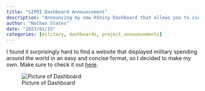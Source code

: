 ```yaml
---
title: "SIPRI Dashboard Announcement"
description: "Announcing my new RShiny Dashboard that allows you to view military spending around the world."
author: "Nathan States"
date: "2023/01/15"
categories: [military, dashboards, project_announcements]
---
```


I found it surprisingly hard to find a website that displayed military spending around the world in an easy and concise format, so I decided to make my own. Make sure to check it out [here](https://nathan-states.shinyapps.io/sipri-dashboard/). 

:::{.column-page}
![Picture of Dashboard](thumbnail.png)
:::
